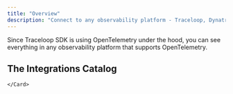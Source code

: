 ```yaml
---
title: "Overview"
description: "Connect to any observability platform - Traceloop, Dynatrace, Datadog, Honeycomb, and others"
---
```


Since Traceloop SDK is using OpenTelemetry under the hood, you can see everything
in any observability platform that supports OpenTelemetry.

## The Integrations Catalog

<CardGroup cols={3}>
  <Card title="Traceloop" href="/openllmetry/integrations/traceloop">

  </Card>
  <Card title="Dynatrace" href="/openllmetry/integrations/dynatrace">

  </Card>
  <Card title="Datadog" href="/openllmetry/integrations/datadog">

  </Card>
  <Card title="New Relic" href="/openllmetry/integrations/newrelic">

  </Card>
  <Card title="Honeycomb" href="/openllmetry/integrations/honeycomb">

  </Card>
  <Card title="Grafana Tempo" href="/openllmetry/integrations/grafana">

    </Card>

  <Card title="Azure Application Insights" href="/openllmetry/integrations/azure">

  </Card>
  <Card title="HyperDX" href="/openllmetry/integrations/hyperdx">

  </Card>
  <Card title="SigNoz" href="/openllmetry/integrations/signoz">

  </Card>
  <Card title="OpenTelemetry Collector" href="/openllmetry/integrations/otel-collector">

  </Card>
</CardGroup>
